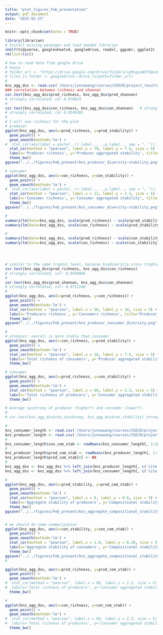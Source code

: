 ```yaml
---
title: "plot_figures_Feb_presentation"
output: pdf_document
date: "2025-02-23"
---
```


```r
knitr::opts_chunk$set(echo = TRUE)
```

```r
library(librarian)
# Install missing packages and load needed libraries
shelf(tidyverse, googlesheets4, googledrive, readxl, ggpubr, ggplot2)
rm(list=ls())

```


```r
# how to read data from google drive
# konza
# folder_url <- "https://drive.google.com/drive/folders/1yMsqocWZf9QxoQCFn0xiYkitdgZedYkh"
# files_in_folder <- googledrive::drive_ls(path=folder_url)
#
knz_agg_dss <- read.csv('/Users/junnawang/courses/SSECR/project_results/plot_results/knz_agg_dss.csv')
### correlation between richness and shannon
cor.test(knz_agg_dss$prod_richness, knz_agg_dss$prod_shannon)   
# strongly correlated; cor 0.970924
#
cor.test(knz_agg_dss$con_richness, knz_agg_dss$con_shannon)   # strongly correlated 
# strongly correlated; cor 0.9549285
#
# I will use richness for the plot
# producer
ggplot(knz_agg_dss, aes(x=prod_richness, y=prod_stability)) +
  geom_point() +
  geom_smooth(method='lm') +
#  stat_cor(aes(label = paste(..rr.label.., ..p.label.., sep = ", ")), method = "pearson") + 
  stat_cor(method = "pearson", label.x = 70, label.y = 7.5, size = 5) +  # add correlation and p-value
  labs(x='Producer richness', y='Producer aggregated stability', title="Producer diversity-stability relationship") +
  theme_bw()
ggsave("../../figures/Feb_present/knz_producer_diversity-stability.png", width = 4, height = 3, dpi = 300)

# consumer
ggplot(knz_agg_dss, aes(x=con_richness, y=con_stability)) +
  geom_point() +
  geom_smooth(method='lm') +
#  stat_cor(aes(label = paste(..rr.label.., ..p.label.., sep = ", ")), method = "pearson") + 
  stat_cor(method = "pearson", label.x = 12, label.y = 2.3, size = 5) +  # add correlation and p-value
  labs(x='Consumer richness', y='Consumer aggregated stability', title="Consumer diversity-stability relationship") +
  theme_bw() 
ggsave("../../figures/Feb_present/knz_consumer_diversity-stability.png", width = 4, height = 3, dpi = 300)

#
summary(lm(data=knz_agg_dss, scale(prod_richness) ~ scale(prod_stability)))
summary(lm(data=knz_agg_dss, scale(con_richness) ~ scale(prod_stability)))

#
summary(lm(data=knz_agg_dss, scale(prod_richness) ~ scale(con_stability)))
summary(lm(data=knz_agg_dss, scale(con_richness) ~ scale(con_stability)))





```


```r
# similar to the same trophic level, because biodiversity cross trophic levels are quite similar. 
cor.test(knz_agg_dss$prod_richness, knz_agg_dss$con_richness)   
# strongly correlated, cor: 0.9459966
#
cor.test(knz_agg_dss$prod_shannon, knz_agg_dss$con_shannon)   
# strongly correlated, cor: 0.9711248
#
ggplot(knz_agg_dss, aes(x=prod_richness, y=con_richness)) +
  geom_point() +
  geom_smooth(method='lm') +
  stat_cor(method = "pearson", label.x = 50, label.y = 18, size = 5) +  # add correlation and p-value
  labs(x='Producers richness', y='Consumers richness', title="Producer and consumer diversity relationship") +
  theme_bw()
ggsave("../../figures/Feb_present/knz_producer_consumer_diversity.png", width = 4, height = 3, dpi = 300)

#
# producer: overall is more stable than consumer
ggplot(knz_agg_dss, aes(x=con_richness, y=prod_stability)) +
  geom_point() +
  geom_smooth(method='lm') +
  stat_cor(method = "pearson", label.x = 16, label.y = 7.5, size = 5) +  # add correlation and p-value
  labs(x='Total richness of consumers', y='Producer aggregated stability', title="Consumer diversity-producer stability relationship") +
  theme_bw()

# consumer
ggplot(knz_agg_dss, aes(x=prod_richness, y=con_stability)) +
  geom_point() +
  geom_smooth(method='lm') +
  stat_cor(method = "pearson", label.x = 60, label.y = 2.3, size = 5) +  # add correlation and p-value
  labs(x='Total richness of producers', y='Consumer aggregated stability', title="Producer diversity-consumer stability relationship") +
  theme_bw()

# Average synchrony of producer (higher?) and consumer (lower?).
#
# cor.test(knz_agg_dss$con_synchrony, knz_agg_dss$con_stability) strongly negative correlated. 


```

```r
#
knz_consumer_length <- read.csv('/Users/junnawang/courses/SSECR/project_results/plot_results/knz_consumer_lengths.csv')
knz_producer_length <- read.csv('/Users/junnawang/courses/SSECR/project_results/plot_results/knz_producer_lengths.csv')
#
knz_consumer_length$con_com_stab <- rowMeans(knz_consumer_length[, 1:18])
#
knz_producer_length$prod_com_stab <- rowMeans(knz_producer_length[, 1:30], na.rm=T)
knz_producer_length$prod_com_stab[8] <- NA
#
knz_agg_dss <- knz_agg_dss %>% left_join(knz_producer_length[, c('site', "prod_com_stab")], by=c('plot'='site'))
knz_agg_dss <- knz_agg_dss %>% left_join(knz_consumer_length[, c('site', "con_com_stab")], by=c('plot'='site'))

#
ggplot(knz_agg_dss, aes(x=prod_stability, y=prod_com_stab)) +
  geom_point() +
  geom_smooth(method='lm') +
  stat_cor(method = "pearson", label.x = 6, label.y = 0.6, size = 5) +  # add correlation and p-value
  labs(x='Aggregate stability of producers', y='Compositional stability of producers', title="Two stability metrics comparison") +
  theme_bw()
ggsave("../../figures/Feb_present/knz_aggregate_compositional_stability_producer.png", width = 4, height = 3, dpi = 300)


# we should do some summarization
ggplot(knz_agg_dss, aes(x=con_stability, y=con_com_stab)) +
  geom_point() +
  geom_smooth(method='lm') +
  stat_cor(method = "pearson", label.x = 1.8, label.y = 0.38, size = 5) +  # add correlation and p-value
  labs(x='Aggregate stability of consumers', y='Compositional stability of consumers', title="Two stability metrics comparison") +
  theme_bw()
ggsave("../../figures/Feb_present/knz_aggregate_compositional_stability_consumer.png", width = 4, height = 3, dpi = 300)
#

ggplot(knz_agg_dss, aes(x=prod_richness, y=prod_com_stab)) +
  geom_point() +
  geom_smooth(method='lm') +
#  stat_cor(method = "pearson", label.x = 60, label.y = 2.3, size = 5) +  # add correlation and p-value
#  labs(x='Total richness of producers', y='Consumer aggregated stability', title="Producer diversity-consumer stability relationship") +
  theme_bw()

#
ggplot(knz_agg_dss, aes(x=con_richness, y=con_com_stab)) +
  geom_point() +
  geom_smooth(method='lm') +
#  stat_cor(method = "pearson", label.x = 60, label.y = 2.3, size = 5) +  # add correlation and p-value
#  labs(x='Total richness of producers', y='Consumer aggregated stability', title="Producer diversity-consumer stability relationship") +
  theme_bw()





```



